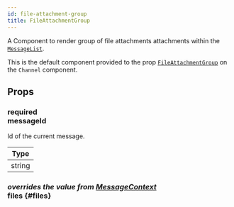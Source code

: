 ```yaml
---
id: file-attachment-group
title: FileAttachmentGroup
---
```



A Component to render group of file attachments attachments within the [`MessageList`](./message_list.mdx).

This is the default component provided to the prop [`FileAttachmentGroup`](../core-components/channel.mdx#fileattachmentgroup) on the `Channel` component.

## Props

### <div class="label required">required</div> **messageId**

Id of the current message.

| Type |
| - |
| string |

### <div class="label description">_overrides the value from [MessageContext](../contexts/message_context.mdx#files)_</div> files {#files}

<Files />

